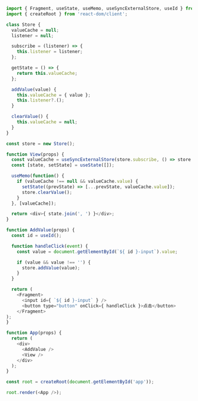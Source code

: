 ```javascript
import { Fragment, useState, useMemo, useSyncExternalStore, useId } from 'react';
import { createRoot } from 'react-dom/client';

class Store {
  valueCache = null;
  listener = null;

  subscribe = (listener) => {
    this.listener = listener;
  };

  getState = () => {
    return this.valueCache;
  };

  addValue(value) {
    this.valueCache = { value };
    this.listener?.();
  }

  clearValue() {
    this.valueCache = null;
  }
}

const store = new Store();

function View(props) {
  const valueCache = useSyncExternalStore(store.subscribe, () => store.getState());
  const [state, setState] = useState([]);

  useMemo(function() {
    if (valueCache !== null && valueCache.value) {
      setState((prevState) => [...prevState, valueCache.value]);
      store.clearValue();
    }
  }, [valueCache]);

  return <div>{ state.join(', ') }</div>;
}

function AddValue(props) {
  const id = useId();

  function handleClick(event) {
    const value = document.getElementById(`${ id }-input`).value;

    if (value && value !== '') {
      store.addValue(value);
    }
  }

  return (
    <Fragment>
      <input id={ `${ id }-input` } />
      <button type="button" onClick={ handleClick }>点击</button>
    </Fragment>
);
}

function App(props) {
  return (
    <div>
      <AddValue />
      <View />
    </div>
  );
}

const root = createRoot(document.getElementById('app'));

root.render(<App />);
```